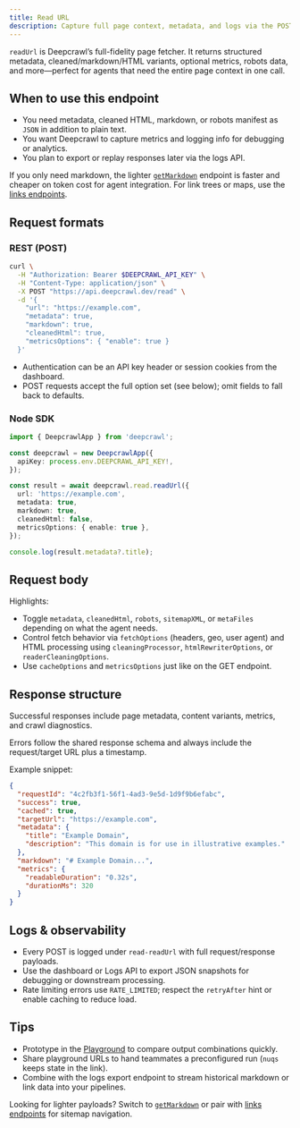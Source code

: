 ```yaml
---
title: Read URL
description: Capture full page context, metadata, and logs via the POST /read endpoint.
---
```


`readUrl` is Deepcrawl’s full-fidelity page fetcher. It returns structured metadata, cleaned/markdown/HTML variants, optional metrics, robots data, and more—perfect for agents that need the entire page context in one call.

## When to use this endpoint
- You need metadata, cleaned HTML, markdown, or robots manifest as `JSON` in addition to plain text.
- You want Deepcrawl to capture metrics and logging info for debugging or analytics.
- You plan to export or replay responses later via the logs API.

If you only need markdown, the lighter [`getMarkdown`](/docs/features/read/getMarkdown) endpoint is faster and cheaper on token cost for agent integration. For link trees or maps, use the [links endpoints](/docs/features/links).

## Request formats

### REST (POST)

```bash
curl \
  -H "Authorization: Bearer $DEEPCRAWL_API_KEY" \
  -H "Content-Type: application/json" \
  -X POST "https://api.deepcrawl.dev/read" \
  -d '{
    "url": "https://example.com",
    "metadata": true,
    "markdown": true,
    "cleanedHtml": true,
    "metricsOptions": { "enable": true }
  }'
```

- Authentication can be an API key header or session cookies from the dashboard.
- POST requests accept the full option set (see below); omit fields to fall back to defaults.

### Node SDK

```ts
import { DeepcrawlApp } from 'deepcrawl';

const deepcrawl = new DeepcrawlApp({
  apiKey: process.env.DEEPCRAWL_API_KEY!,
});

const result = await deepcrawl.read.readUrl({
  url: 'https://example.com',
  metadata: true,
  markdown: true,
  cleanedHtml: false,
  metricsOptions: { enable: true },
});

console.log(result.metadata?.title);
```

## Request body

<AutoTypeTable
  path="../../packages/contracts/src/read.ts"
  name="ReadUrlOptions"
/>

Highlights:
- Toggle `metadata`, `cleanedHtml`, `robots`, `sitemapXML`, or `metaFiles` depending on what the agent needs.
- Control fetch behavior via `fetchOptions` (headers, geo, user agent) and HTML processing using `cleaningProcessor`, `htmlRewriterOptions`, or `readerCleaningOptions`.
- Use `cacheOptions` and `metricsOptions` just like on the GET endpoint.

## Response structure

Successful responses include page metadata, content variants, metrics, and crawl diagnostics.

<AutoTypeTable
  path="../../packages/types/src/routers/read/types.ts"
  name="ReadSuccessResponse"
/>

Errors follow the shared response schema and always include the request/target URL plus a timestamp.

<AutoTypeTable
  path="../../packages/types/src/routers/read/types.ts"
  name="ReadErrorResponse"
/>

Example snippet:

```json
{
  "requestId": "4c2fb3f1-56f1-4ad3-9e5d-1d9f9b6efabc",
  "success": true,
  "cached": true,
  "targetUrl": "https://example.com",
  "metadata": {
    "title": "Example Domain",
    "description": "This domain is for use in illustrative examples." 
  },
  "markdown": "# Example Domain...",
  "metrics": {
    "readableDuration": "0.32s",
    "durationMs": 320
  }
}
```

## Logs & observability
- Every POST is logged under `read-readUrl` with full request/response payloads.
- Use the dashboard or Logs API to export JSON snapshots for debugging or downstream processing.
- Rate limiting errors use `RATE_LIMITED`; respect the `retryAfter` hint or enable caching to reduce load.

## Tips
- Prototype in the [Playground](/docs/usage/playground) to compare output combinations quickly.
- Share playground URLs to hand teammates a preconfigured run (`nuqs` keeps state in the link).
- Combine with the logs export endpoint to stream historical markdown or link data into your pipelines.

Looking for lighter payloads? Switch to [`getMarkdown`](/docs/features/read/getMarkdown) or pair with [links endpoints](/docs/features/links) for sitemap navigation.
